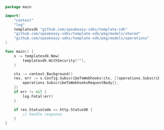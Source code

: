 ```go SubscribeToWebhooks.go
package main

import(
	"context"
	"log"
	templatesdk "github.com/speakeasy-sdks/template-sdk"
	"github.com/speakeasy-sdks/template-sdk/pkg/models/shared"
	"github.com/speakeasy-sdks/template-sdk/pkg/models/operations"
)

func main() {
    s := templatesdk.New(
        templatesdk.WithSecurity(""),
    )

    ctx := context.Background()
    res, err := s.Config.SubscribeToWebhooks(ctx, []operations.SubscribeToWebhooksRequestBody{
        operations.SubscribeToWebhooksRequestBody{},
    })
    if err != nil {
        log.Fatal(err)
    }

    if res.StatusCode == http.StatusOK {
        // handle response
    }
}
```
